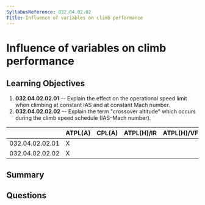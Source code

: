 ```yaml
---
SyllabusReference: 032.04.02.02
Title: Influence of variables on climb performance
---
```


# Influence of variables on climb performance

## Learning Objectives

1.  **032.04.02.02.01** -- Explain the effect on the operational speed limit when
    climbing at constant IAS and at constant Mach number.
2.  **032.04.02.02.02** -- Explain the term "crossover altitude" which occurs
    during the climb speed schedule (IAS–Mach number).

|                 | ATPL(A) | CPL(A) | ATPL(H)/IR | ATPL(H)/VFR | CPL(H) | IR | CBIR(A) |
| --------------- | ------- | ------ | ---------- | ----------- | ------ | -- | ------- |
| 032.04.02.02.01 | X       |        |            |             |        |    |         |
| 032.04.02.02.02 | X       |        |            |             |        |    |         |

## Summary

## Questions
